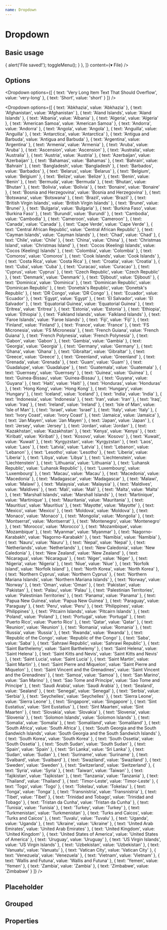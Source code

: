 ```yaml
---
name: Dropdown
---
```



# Dropdown

## Basic usage

<Playground>
  <Dropdown
    options={[
      { text: 'Save…', value: 'bar', onClick: ({ toggleMenu }) => {
          alert('File saved!');
          toggleMenu();
        }
      },
    ]}
    content={<span>▾ File</span>}
  />
</Playground>

## Options

<Playground>
  <Dropdown
    options={[
      { text: 'Foo', value: 'foo' },
      { text: 'Bar', value: 'bar' }
    ]}
  />

  <Dropdown
    options={[
      { text: 'Very Long Item Text That Should Overflow', value: 'very-long' },
      { text: 'Short', value: 'short' }
    ]}
  />

  <Dropdown
    options={[
      { text: 'Abkhazia', value: 'Abkhazia' },
      { text: 'Afghanistan', value: 'Afghanistan' },
      { text: 'Aland Islands', value: 'Aland Islands' },
      { text: 'Albania', value: 'Albania' },
      { text: 'Algeria', value: 'Algeria' },
      { text: 'American Samoa', value: 'American Samoa' },
      { text: 'Andorra', value: 'Andorra' },
      { text: 'Angola', value: 'Angola' },
      { text: 'Anguilla', value: 'Anguilla' },
      { text: 'Antarctica', value: 'Antarctica' },
      { text: 'Antigua and Barbuda', value: 'Antigua and Barbuda' },
      { text: 'Argentina', value: 'Argentina' },
      { text: 'Armenia', value: 'Armenia' },
      { text: 'Aruba', value: 'Aruba' },
      { text: 'Ascension', value: 'Ascension' },
      { text: 'Australia', value: 'Australia' },
      { text: 'Austria', value: 'Austria' },
      { text: 'Azerbaijan', value: 'Azerbaijan' },
      { text: 'Bahamas', value: 'Bahamas' },
      { text: 'Bahrain', value: 'Bahrain' },
      { text: 'Bangladesh', value: 'Bangladesh' },
      { text: 'Barbados', value: 'Barbados' },
      { text: 'Belarus', value: 'Belarus' },
      { text: 'Belgium', value: 'Belgium' },
      { text: 'Belize', value: 'Belize' },
      { text: 'Benin', value: 'Benin' },
      { text: 'Bermuda', value: 'Bermuda' },
      { text: 'Bhutan', value: 'Bhutan' },
      { text: 'Bolivia', value: 'Bolivia' },
      { text: 'Bonaire', value: 'Bonaire' },
      { text: 'Bosnia and Herzegovina', value: 'Bosnia and Herzegovina' },
      { text: 'Botswana', value: 'Botswana' },
      { text: 'Brazil', value: 'Brazil' },
      { text: 'British Virgin Islands', value: 'British Virgin Islands' },
      { text: 'Brunei', value: 'Brunei' },
      { text: 'Bulgaria', value: 'Bulgaria' },
      { text: 'Burkina Faso', value: 'Burkina Faso' },
      { text: 'Burundi', value: 'Burundi' },
      { text: 'Cambodia', value: 'Cambodia' },
      { text: 'Cameroon', value: 'Cameroon' },
      { text: 'Canada', value: 'Canada' },
      { text: 'Cape Verde', value: 'Cape Verde' },
      { text: 'Central African Republic', value: 'Central African Republic' },
      { text: 'Cayman Islands', value: 'Cayman Islands' },
      { text: 'Chad', value: 'Chad' },
      { text: 'Chile', value: 'Chile' },
      { text: 'China', value: 'China' },
      { text: 'Christmas Island', value: 'Christmas Island' },
      { text: 'Cocos (Keeling) Islands', value: 'Cocos (Keeling) Islands' },
      { text: 'Colombia', value: 'Colombia' },
      { text: 'Comoros', value: 'Comoros' },
      { text: 'Cook Islands', value: 'Cook Islands' },
      { text: 'Costa Rica', value: 'Costa Rica' },
      { text: 'Croatia', value: 'Croatia' },
      { text: 'Cuba', value: 'Cuba' },
      { text: 'Curacao', value: 'Curacao' },
      { text: 'Cyprus', value: 'Cyprus' },
      { text: 'Czech Republic', value: 'Czech Republic' },
      { text: 'Denmark', value: 'Denmark' },
      { text: 'Djibouti', value: 'Djibouti' },
      { text: 'Dominica', value: 'Dominica' },
      { text: 'Dominican Republic', value: 'Dominican Republic' },
      { text: 'Donetsk\'s Republic', value: 'Donetsk\'s Republic' },
      { text: 'DR Congo', value: 'DR Congo' },
      { text: 'Ecuador', value: 'Ecuador' },
      { text: 'Egypt', value: 'Egypt' },
      { text: 'El Salvador', value: 'El Salvador' },
      { text: 'Equatorial Guinea', value: 'Equatorial Guinea' },
      { text: 'Eritrea', value: 'Eritrea' },
      { text: 'Estonia', value: 'Estonia' },
      { text: 'Ethiopia', value: 'Ethiopia' },
      { text: 'Falkland Islands', value: 'Falkland Islands' },
      { text: 'Faroe Islands', value: 'Faroe Islands' },
      { text: 'Fiji', value: 'Fiji' },
      { text: 'Finland', value: 'Finland' },
      { text: 'France', value: 'France' },
      { text: 'FS Micronesia', value: 'FS Micronesia' },
      { text: 'French Guiana', value: 'French Guiana' },
      { text: 'French Polynesia', value: 'French Polynesia' },
      { text: 'Gabon', value: 'Gabon' },
      { text: 'Gambia', value: 'Gambia' },
      { text: 'Georgia', value: 'Georgia' },
      { text: 'Germany', value: 'Germany' },
      { text: 'Ghana', value: 'Ghana' },
      { text: 'Gibraltar', value: 'Gibraltar' },
      { text: 'Greece', value: 'Greece' },
      { text: 'Greenland', value: 'Greenland' },
      { text: 'Grenada', value: 'Grenada' },
      { text: 'Guam', value: 'Guam' },
      { text: 'Guadalupe', value: 'Guadalupe' },
      { text: 'Guatemala', value: 'Guatemala' },
      { text: 'Guernsey', value: 'Guernsey' },
      { text: 'Guinea', value: 'Guinea' },
      { text: 'Guinea-Bissau', value: 'Guinea-Bissau' },
      { text: 'Guyana', value: 'Guyana' },
      { text: 'Haiti', value: 'Haiti' },
      { text: 'Honduras', value: 'Honduras' },
      { text: 'Hong Kong', value: 'Hong Kong' },
      { text: 'Hungary', value: 'Hungary' },
      { text: 'Iceland', value: 'Iceland' },
      { text: 'India', value: 'India' },
      { text: 'Indonesia', value: 'Indonesia' },
      { text: 'Iran', value: 'Iran' },
      { text: 'Iraq', value: 'Iraq' },
      { text: 'Ireland', value: 'Ireland' },
      { text: 'Isle of Man', value: 'Isle of Man' },
      { text: 'Israel', value: 'Israel' },
      { text: 'Italy', value: 'Italy' },
      { text: 'Ivory Coast', value: 'Ivory Coast' },
      { text: 'Jamaica', value: 'Jamaica' },
      { text: 'Jan Mayen', value: 'Jan Mayen' },
      { text: 'Japan', value: 'Japan' },
      { text: 'Jersey', value: 'Jersey' },
      { text: 'Jordan', value: 'Jordan' },
      { text: 'Kazakhstan', value: 'Kazakhstan' },
      { text: 'Kenya', value: 'Kenya' },
      { text: 'Kiribati', value: 'Kiribati' },
      { text: 'Kosovo', value: 'Kosovo' },
      { text: 'Kuwait', value: 'Kuwait' },
      { text: 'Kyrgyzstan', value: 'Kyrgyzstan' },
      { text: 'Laos', value: 'Laos' },
      { text: 'Latvia', value: 'Latvia' },
      { text: 'Lebanon', value: 'Lebanon' },
      { text: 'Lesotho', value: 'Lesotho' },
      { text: 'Liberia', value: 'Liberia' },
      { text: 'Libya', value: 'Libya' },
      { text: 'Liechtenstein', value: 'Liechtenstein' },
      { text: 'Lithuania', value: 'Lithuania' },
      { text: 'Luhansk Republic', value: 'Luhansk Republic' },
      { text: 'Luxembourg', value: 'Luxembourg' },
      { text: 'Macau', value: 'Macau' },
      { text: 'Macedonia', value: 'Macedonia' },
      { text: 'Madagascar', value: 'Madagascar' },
      { text: 'Malawi', value: 'Malawi' },
      { text: 'Malaysia', value: 'Malaysia' },
      { text: 'Maldives', value: 'Maldives' },
      { text: 'Mali', value: 'Mali' },
      { text: 'Malta', value: 'Malta' },
      { text: 'Marshall Islands', value: 'Marshall Islands' },
      { text: 'Martinique', value: 'Martinique' },
      { text: 'Mauritania', value: 'Mauritania' },
      { text: 'Mauritius', value: 'Mauritius' },
      { text: 'Mayotte', value: 'Mayotte' },
      { text: 'Mexico', value: 'Mexico' },
      { text: 'Moldova', value: 'Moldova' },
      { text: 'Monaco', value: 'Monaco' },
      { text: 'Mongolia', value: 'Mongolia' },
      { text: 'Montserrat', value: 'Montserrat' },
      { text: 'Montenegro', value: 'Montenegro' },
      { text: 'Morocco', value: 'Morocco' },
      { text: 'Mozambique', value: 'Mozambique' },
      { text: 'Myanmar', value: 'Myanmar' },
      { text: 'Nagorno-Karabakh', value: 'Nagorno-Karabakh' },
      { text: 'Namibia', value: 'Namibia' },
      { text: 'Nauru', value: 'Nauru' },
      { text: 'Nepal', value: 'Nepal' },
      { text: 'Netherlands', value: 'Netherlands' },
      { text: 'New Caledonia', value: 'New Caledonia' },
      { text: 'New Zealand', value: 'New Zealand' },
      { text: 'Nicaragua', value: 'Nicaragua' },
      { text: 'Niger', value: 'Niger' },
      { text: 'Nigeria', value: 'Nigeria' },
      { text: 'Niue', value: 'Niue' },
      { text: 'Norfolk Island', value: 'Norfolk Island' },
      { text: 'North Korea', value: 'North Korea' },
      { text: 'Northern Cyprus', value: 'Northern Cyprus' },
      { text: 'Northern Mariana Islands', value: 'Northern Mariana Islands' },
      { text: 'Norway', value: 'Norway' },
      { text: 'Oman', value: 'Oman' },
      { text: 'Pakistan', value: 'Pakistan' },
      { text: 'Palau', value: 'Palau' },
      { text: 'Palestinian Territories', value: 'Palestinian Territories' },
      { text: 'Panama', value: 'Panama' },
      { text: 'Papua New Guinea', value: 'Papua New Guinea' },
      { text: 'Paraguay', value: 'Paraguay' },
      { text: 'Peru', value: 'Peru' },
      { text: 'Philippines', value: 'Philippines' },
      { text: 'Pitcairn Islands', value: 'Pitcairn Islands' },
      { text: 'Poland', value: 'Poland' },
      { text: 'Portugal', value: 'Portugal' },
      { text: 'Puerto Rico', value: 'Puerto Rico' },
      { text: 'Qatar', value: 'Qatar' },
      { text: 'Reunion', value: 'Reunion' },
      { text: 'Romania', value: 'Romania' },
      { text: 'Russia', value: 'Russia' },
      { text: 'Rwanda', value: 'Rwanda' },
      { text: 'Republic of the Congo', value: 'Republic of the Congo' },
      { text: 'Saba', value: 'Saba' },
      { text: 'Sahrawi Republic', value: 'Sahrawi Republic' },
      { text: 'Saint Barthelemy', value: 'Saint Barthelemy' },
      { text: 'Saint Helena', value: 'Saint Helena' },
      { text: 'Saint Kitts and Nevis', value: 'Saint Kitts and Nevis' },
      { text: 'Saint Lucia', value: 'Saint Lucia' },
      { text: 'Saint Martin', value: 'Saint Martin' },
      { text: 'Saint Pierre and Miquelon', value: 'Saint Pierre and Miquelon' },
      { text: 'Saint Vincent and the Grenadines', value: 'Saint Vincent and the Grenadines' },
      { text: 'Samoa', value: 'Samoa' },
      { text: 'San Marino', value: 'San Marino' },
      { text: 'Sao Tome and Principe', value: 'Sao Tome and Principe' },
      { text: 'Saudi Arabia', value: 'Saudi Arabia' },
      { text: 'Sealand', value: 'Sealand' },
      { text: 'Senegal', value: 'Senegal' },
      { text: 'Serbia', value: 'Serbia' },
      { text: 'Seychelles', value: 'Seychelles' },
      { text: 'Sierra Leone', value: 'Sierra Leone' },
      { text: 'Singapore', value: 'Singapore' },
      { text: 'Sint Eustatius', value: 'Sint Eustatius' },
      { text: 'Sint Maarten', value: 'Sint Maarten' },
      { text: 'Slovakia', value: 'Slovakia' },
      { text: 'Slovenia', value: 'Slovenia' },
      { text: 'Solomon Islands', value: 'Solomon Islands' },
      { text: 'Somalia', value: 'Somalia' },
      { text: 'Somaliland', value: 'Somaliland' },
      { text: 'South Africa', value: 'South Africa' },
      { text: 'South Georgia and the South Sandwich Islands', value: 'South Georgia and the South Sandwich Islands' },
      { text: 'South Korea', value: 'South Korea' },
      { text: 'South Ossetia', value: 'South Ossetia' },
      { text: 'South Sudan', value: 'South Sudan' },
      { text: 'Spain', value: 'Spain' },
      { text: 'Sri Lanka', value: 'Sri Lanka' },
      { text: 'Sudan', value: 'Sudan' },
      { text: 'Suriname', value: 'Suriname' },
      { text: 'Svalbard', value: 'Svalbard' },
      { text: 'Swaziland', value: 'Swaziland' },
      { text: 'Sweden', value: 'Sweden' },
      { text: 'Switzerland', value: 'Switzerland' },
      { text: 'Syria', value: 'Syria' },
      { text: 'Taiwan', value: 'Taiwan' },
      { text: 'Tajikistan', value: 'Tajikistan' },
      { text: 'Tanzania', value: 'Tanzania' },
      { text: 'Thailand', value: 'Thailand' },
      { text: 'Timor-Leste', value: 'Timor-Leste' },
      { text: 'Togo', value: 'Togo' },
      { text: 'Tokelau', value: 'Tokelau' },
      { text: 'Tonga', value: 'Tonga' },
      { text: 'Transnistria', value: 'Transnistria' },
      { text: 'Tibet', value: 'Tibet' },
      { text: 'Trinidad and Tobago', value: 'Trinidad and Tobago' },
      { text: 'Tristan da Cunha', value: 'Tristan da Cunha' },
      { text: 'Tunisia', value: 'Tunisia' },
      { text: 'Turkey', value: 'Turkey' },
      { text: 'Turkmenistan', value: 'Turkmenistan' },
      { text: 'Turks and Caicos', value: 'Turks and Caicos' },
      { text: 'Tuvalu', value: 'Tuvalu' },
      { text: 'Uganda', value: 'Uganda' },
      { text: 'Ukraine', value: 'Ukraine' },
      { text: 'United Arab Emirates', value: 'United Arab Emirates' },
      { text: 'United Kingdom', value: 'United Kingdom' },
      { text: 'United States of America', value: 'United States of America' },
      { text: 'Uruguay', value: 'Uruguay' },
      { text: 'US Virgin Islands', value: 'US Virgin Islands' },
      { text: 'Uzbekistan', value: 'Uzbekistan' },
      { text: 'Vanuatu', value: 'Vanuatu' },
      { text: 'Vatican City', value: 'Vatican City' },
      { text: 'Venezuela', value: 'Venezuela' },
      { text: 'Vietnam', value: 'Vietnam' },
      { text: 'Wallis and Futuna', value: 'Wallis and Futuna' },
      { text: 'Yemen', value: 'Yemen' },
      { text: 'Zambia', value: 'Zambia' },
      { text: 'Zimbabwe', value: 'Zimbabwe' }
    ]}
  />
</Playground>

## Placeholder

<Playground>
  <Dropdown placeholder='Placeholder' />
</Playground>

## Grouped

<Playground>
  <Dropdown
    options={[
      { text: 'Uzbekistan', value: 'Uzbekistan', group: 'Africa' },
      { text: 'Vanuatu', value: 'Vanuatu', group: 'Africa' },
      { text: 'Vatican City', value: 'Vatican City', group: 'Africa' },
      { text: 'Venezuela', value: 'Venezuela', group: 'Africa' },
      { text: 'Vietnam', value: 'Vietnam', group: 'Africa' },
      { text: 'Wallis and Futuna', value: 'Wallis and Futuna', group: 'Africa' },
      { text: 'Yemen', value: 'Yemen', group: 'Africa' },
      { text: 'Zambia', value: 'Zambia', group: 'Africa' },
      { text: 'Zimbabwe', value: 'Zimbabwe', group: 'Africa' },
      { text: 'Uzbekistan', value: 'Uzbekistan', group: 'Europe' },
      { text: 'Vanuatu', value: 'Vanuatu', group: 'Europe' },
      { text: 'Vatican City', value: 'Vatican City', group: 'Europe' },
      { text: 'Venezuela', value: 'Venezuela', group: 'Europe' },
      { text: 'Vietnam', value: 'Vietnam', group: 'Europe' },
      { text: 'Wallis and Futuna', value: 'Wallis and Futuna', group: 'Europe' },
      { text: 'Yemen', value: 'Yemen', group: 'Europe' },
      { text: 'Zambia', value: 'Zambia', group: 'Europe' },
      { text: 'Zimbabwe', value: 'Zimbabwe', group: 'Antarctic all the way over the water' }
    ]}
  />
</Playground>

## Properties

<Props of={Dropdown}></Props>
